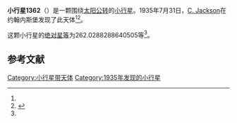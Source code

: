 {{Infobox planet
| bgcolour = #FFFFC0
| name = 1362 Griqua
| symbol = 
| image = 
| caption = 
| discovery = yes
| discovery_ref = 
| discoverer = [[C._Jackson|C. Jackson]]
| discovery_site = [[约翰内斯堡|约翰内斯堡]] 
| discovered = 1935年7月31日
| designations = yes
| mp_name = 
| named_after = 
| alt_names = 1935 QG1/ 1931 BN
| mp_category = [[外小行星带|外小行星带]]
| orbit_ref = <ref name="a">[http://ssd.jpl.nasa.gov/sbdb.cgi?sstr=1362 1362 Griqua] {{Wayback|url=http://ssd.jpl.nasa.gov/sbdb.cgi?sstr=1362 |date=20210117202123 }}，小行星數據庫瀏覽器（JPL Small-Body Database Browser）－[[美国国家航空航天局|美国国家航空航天局]]喷气推进实验室</ref>
| epoch = 2456400.5 (2013年4月18日更新)
| aphelion = {{convert|4.411396331320428|AU|km|3|abbr=on|lk=out}}
| perihelion = {{convert|2.020678120789156|AU|km|3|abbr=on}}
| semimajor = {{convert|3.216037226054791|AU|km|3|abbr=on}}
| eccentricity = 0.371686962
| period = 2106.590045 [[日|日]]<br />5.77[[儒略年|儒略年]]
| avg_speed = 
| inclination = 24.22362282125508
| asc_node = 121.3420657294888
| mean_anomaly = 
| arg_peri = 262.0288288640505
| satellites = 
| physical_characteristics = yes
| dimensions = 
| mass = 
| density = 
| surface_grav = 
| escape_velocity = 
| sidereal_day = 
| axial_tilt = 
| pole_ecliptic_lat = 
| pole_ecliptic_lon = 
| albedo = 
| temperatures= 
| temp_name1 = 
| mean_temp_1 = 
| max_temp_1 = 
| temp_name2 = 
| max_temp_2 = 
| spectral_type = 
| abs_magnitude = 262.0288288640505
}}

'''小行星1362'''（{{lang-en|1362 Griqua}}）是一颗围绕[[太阳|太阳]][[公转|公转]]的[[小行星|小行星]]。1935年7月31日，[[C._Jackson|C. Jackson]]在约翰内斯堡发现了此天体<ref name="a" /><ref>{{cite news|title=小行星列表|url=http://cfa-www.harvard.edu/iau/lists/NumberedMPs.txt|accessdate=2013-07-08|newspaper=哈佛大学|archive-date=2008-05-17|archive-url=https://web.archive.org/web/20080517010638/http://cfa-www.harvard.edu/iau/lists/NumberedMPs.txt|dead-url=no}}</ref>。

这颗小行星的[[绝对星等|绝对星等]]为262.0288288640505等<ref name="a" />。

==参考文献==
{{reflist}}
{{Minor Planet Number|[[小行星1361|小行星1361]]|[[小行星1363|小行星1363]]}}

{{小天体}}

[[Category:小行星带天体|Category:小行星带天体]]
[[Category:1935年发现的小行星|Category:1935年发现的小行星]]

{{asteroid-stub}}